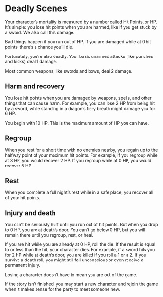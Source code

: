 # Deadly Scenes
Your character’s mortality is
measured by a number called Hit
Points, or HP. It’s simple: you lose
hit points when you are harmed,
like if you get stuck by a sword. We
also call this damage.

Bad things happen if you run out
of HP. If you are damaged while at
0 hit points, there’s a chance you’ll
die.

Fortunately, you’re also deadly.
Your basic unarmed attacks (like
punches and kicks) deal 1 damage.

Most common weapons, like
swords and bows, deal 2 damage.

## Harm and recovery
You lose hit points when you are
damaged by weapons, spells, and
other things that can cause harm.
For example, you can lose 2 HP
from being hit by a sword, while
standing in a dragon’s fiery breath
might damage you for 6 HP.

You begin with 10 HP. This is the
maximum amount of HP you can
have.

## Regroup
When you rest for a short time with
no enemies nearby, you regain
up to the halfway point of your
maximum hit points. For example,
if you regroup while at 3 HP, you
would recover 2 HP. If you regroup
while at 0 HP, you would recover 5
HP.

## Rest
When you complete a full night’s
rest while in a safe place, you
recover all of your hit points.

## Injury and death
You can’t be seriously hurt until you
run out of hit points. But when you
drop to 0 HP, you are at death’s
door. You can’t go below 0 HP,
but you will remain there until you
regroup, rest, or heal.

If you are hit while you are already
at 0 HP, roll the die. If the result is
equal to or less than the hit, your
character dies. For example, if a
sword hits you for 2 HP while at
death’s door, you are killed if you
roll a 1 or a 2. If you survive a death
roll, you might still fall unconscious
or even receive a permanent injury.

Losing a character doesn’t have
to mean you are out of the game.

If the story isn’t finished, you may
start a new character and rejoin the
game when it makes sense for the
party to meet someone new.